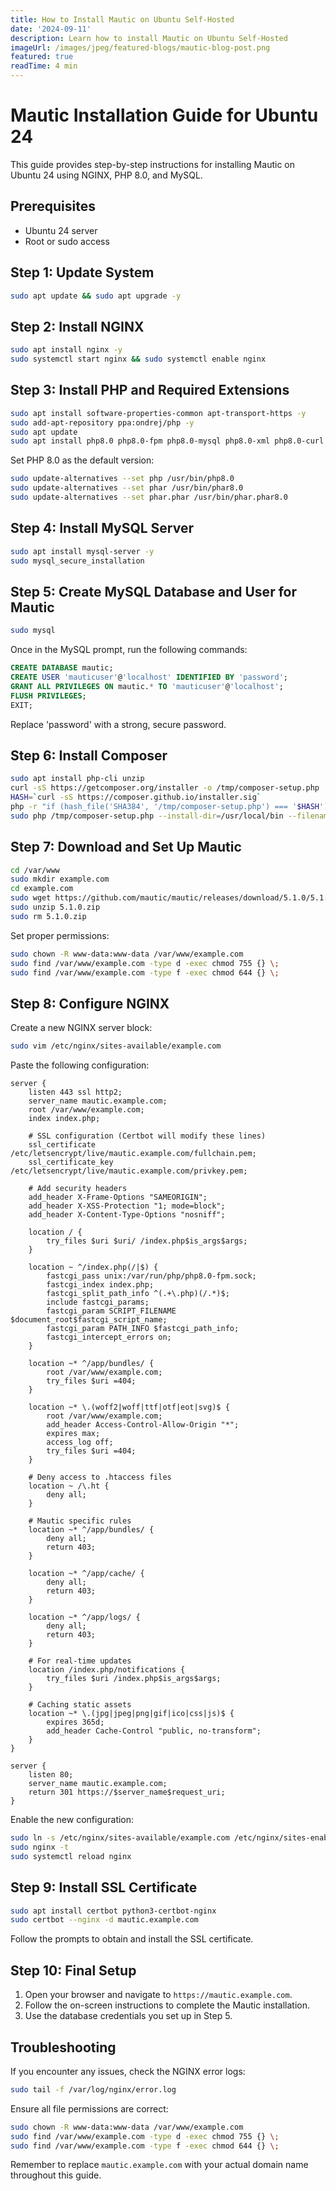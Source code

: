 ```yaml
---
title: How to Install Mautic on Ubuntu Self-Hosted
date: '2024-09-11'
description: Learn how to install Mautic on Ubuntu Self-Hosted
imageUrl: /images/jpeg/featured-blogs/mautic-blog-post.png
featured: true
readTime: 4 min
---
```


# Mautic Installation Guide for Ubuntu 24

This guide provides step-by-step instructions for installing Mautic on Ubuntu 24 using NGINX, PHP 8.0, and MySQL.

## Prerequisites

- Ubuntu 24 server
- Root or sudo access

## Step 1: Update System

```bash
sudo apt update && sudo apt upgrade -y
```

## Step 2: Install NGINX

```bash
sudo apt install nginx -y
sudo systemctl start nginx && sudo systemctl enable nginx
```

## Step 3: Install PHP and Required Extensions

```bash
sudo apt install software-properties-common apt-transport-https -y
sudo add-apt-repository ppa:ondrej/php -y
sudo apt update
sudo apt install php8.0 php8.0-fpm php8.0-mysql php8.0-xml php8.0-curl php8.0-gd php8.0-intl php8.0-mbstring php8.0-zip php8.0-bcmath php8.0-imap -y
```

Set PHP 8.0 as the default version:

```bash
sudo update-alternatives --set php /usr/bin/php8.0
sudo update-alternatives --set phar /usr/bin/phar8.0
sudo update-alternatives --set phar.phar /usr/bin/phar.phar8.0
```

## Step 4: Install MySQL Server

```bash
sudo apt install mysql-server -y
sudo mysql_secure_installation
```

## Step 5: Create MySQL Database and User for Mautic

```bash
sudo mysql
```

Once in the MySQL prompt, run the following commands:

```sql
CREATE DATABASE mautic;
CREATE USER 'mauticuser'@'localhost' IDENTIFIED BY 'password';
GRANT ALL PRIVILEGES ON mautic.* TO 'mauticuser'@'localhost';
FLUSH PRIVILEGES;
EXIT;
```

Replace 'password' with a strong, secure password.

## Step 6: Install Composer

```bash
sudo apt install php-cli unzip
curl -sS https://getcomposer.org/installer -o /tmp/composer-setup.php
HASH=`curl -sS https://composer.github.io/installer.sig`
php -r "if (hash_file('SHA384', '/tmp/composer-setup.php') === '$HASH') { echo 'Installer verified'; } else { echo 'Installer corrupt'; unlink('composer-setup.php'); } echo PHP_EOL;"
sudo php /tmp/composer-setup.php --install-dir=/usr/local/bin --filename=composer
```

## Step 7: Download and Set Up Mautic

```bash
cd /var/www
sudo mkdir example.com
cd example.com
sudo wget https://github.com/mautic/mautic/releases/download/5.1.0/5.1.0.zip
sudo unzip 5.1.0.zip
sudo rm 5.1.0.zip
```

Set proper permissions:

```bash
sudo chown -R www-data:www-data /var/www/example.com
sudo find /var/www/example.com -type d -exec chmod 755 {} \;
sudo find /var/www/example.com -type f -exec chmod 644 {} \;
```

## Step 8: Configure NGINX

Create a new NGINX server block:

```bash
sudo vim /etc/nginx/sites-available/example.com
```

Paste the following configuration:

```nginx
server {
    listen 443 ssl http2;
    server_name mautic.example.com;
    root /var/www/example.com;
    index index.php;

    # SSL configuration (Certbot will modify these lines)
    ssl_certificate /etc/letsencrypt/live/mautic.example.com/fullchain.pem;
    ssl_certificate_key /etc/letsencrypt/live/mautic.example.com/privkey.pem;

    # Add security headers
    add_header X-Frame-Options "SAMEORIGIN";
    add_header X-XSS-Protection "1; mode=block";
    add_header X-Content-Type-Options "nosniff";

    location / {
        try_files $uri $uri/ /index.php$is_args$args;
    }

    location ~ ^/index.php(/|$) {
        fastcgi_pass unix:/var/run/php/php8.0-fpm.sock;
        fastcgi_index index.php;
        fastcgi_split_path_info ^(.+\.php)(/.*)$;
        include fastcgi_params;
        fastcgi_param SCRIPT_FILENAME $document_root$fastcgi_script_name;
        fastcgi_param PATH_INFO $fastcgi_path_info;
        fastcgi_intercept_errors on;
    }

    location ~* ^/app/bundles/ {
        root /var/www/example.com;
        try_files $uri =404;
    }

    location ~* \.(woff2|woff|ttf|otf|eot|svg)$ {
        root /var/www/example.com;
        add_header Access-Control-Allow-Origin "*";
        expires max;
        access_log off;
        try_files $uri =404;
    }

    # Deny access to .htaccess files
    location ~ /\.ht {
        deny all;
    }

    # Mautic specific rules
    location ~* ^/app/bundles/ {
        deny all;
        return 403;
    }

    location ~* ^/app/cache/ {
        deny all;
        return 403;
    }

    location ~* ^/app/logs/ {
        deny all;
        return 403;
    }

    # For real-time updates
    location /index.php/notifications {
        try_files $uri /index.php$is_args$args;
    }

    # Caching static assets
    location ~* \.(jpg|jpeg|png|gif|ico|css|js)$ {
        expires 365d;
        add_header Cache-Control "public, no-transform";
    }
}

server {
    listen 80;
    server_name mautic.example.com;
    return 301 https://$server_name$request_uri;
}
```

Enable the new configuration:

```bash
sudo ln -s /etc/nginx/sites-available/example.com /etc/nginx/sites-enabled/
sudo nginx -t
sudo systemctl reload nginx
```

## Step 9: Install SSL Certificate

```bash
sudo apt install certbot python3-certbot-nginx
sudo certbot --nginx -d mautic.example.com
```

Follow the prompts to obtain and install the SSL certificate.

## Step 10: Final Setup

1. Open your browser and navigate to `https://mautic.example.com`.
2. Follow the on-screen instructions to complete the Mautic installation.
3. Use the database credentials you set up in Step 5.

## Troubleshooting

If you encounter any issues, check the NGINX error logs:

```bash
sudo tail -f /var/log/nginx/error.log
```

Ensure all file permissions are correct:

```bash
sudo chown -R www-data:www-data /var/www/example.com
sudo find /var/www/example.com -type d -exec chmod 755 {} \;
sudo find /var/www/example.com -type f -exec chmod 644 {} \;
```

Remember to replace `mautic.example.com` with your actual domain name throughout this guide.
